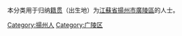 {{Catnav|頁面分類|各種主題的頁面分類|依中国各省来作的分类|各地中国人|江蘇人|揚州人}}
{{Catnav|頁面分類|人物|各國人物|中国人|各地中国人|江蘇人|揚州人}}

本分类用于归纳[[籍贯|籍贯]]（出生地）为[[江蘇省|江蘇省]][[揚州市|揚州市]][[廣陵區|廣陵區]]的人士。

[[Category:揚州人|Category:揚州人]]
[[Category:广陵区|Category:广陵区]]